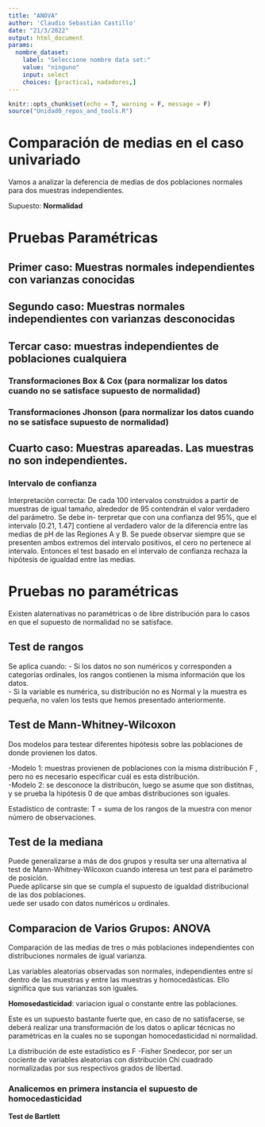```yaml
---
title: "ANOVA"
author: 'Claudio Sebastián Castillo'
date: "21/3/2022"
output: html_document
params:
  nombre_dataset:
    label: "Seleccione nombre data set:"
    value: "ninguno"
    input: select
    choices: [practica1, nadadores,]
---
```

```r
knitr::opts_chunk$set(echo = T, warning = F, message = F)
source("Unidad0_repos_and_tools.R")

```

# Comparación de medias en el caso univariado

Vamos a analizar la deferencia de medias de dos poblaciones normales para dos muestras independientes.

Supuesto: **Normalidad**

# Pruebas Paramétricas

## Primer caso: Muestras normales independientes con varianzas conocidas   
## Segundo caso: Muestras normales independientes con varianzas desconocidas   
## Tercar caso: muestras independientes de poblaciones cualquiera
### Transformaciones Box & Cox (para normalizar los datos cuando no se satisface supuesto de normalidad)
### Transformaciones Jhonson (para normalizar los datos cuando no se satisface supuesto de normalidad)
## Cuarto caso: Muestras apareadas. Las muestras no son independientes.

### Intervalo de confianza   

Interpretaciòn correcta: De cada 100 intervalos construidos a partir de muestras de igual tamaño, alrededor de 95 contendrán el valor verdadero del parámetro.  Se debe in-
terpretar que con una confianza del 95%, que el intervalo [0.21, 1.47] contiene al verdadero valor de la diferencia entre las medias de pH de las Regiones A y B.  Se puede observar siempre que se presenten ambos extremos del intervalo positivos, el cero no pertenece al intervalo. Entonces el test basado en el intervalo de confianza rechaza la hipótesis de igualdad entre las medias.    
   
# Pruebas no paramétricas

Existen alaternativas no paramétricas o de libre distribución para lo casos en que el supuesto de normalidad no se satisface. 

## Test de rangos

Se aplica cuando: 
- Si los datos no son numéricos y corresponden a categorías ordinales, los rangos contienen la misma información que los datos.    
- Si la variable es numérica, su distribución no es Normal y la muestra es pequeña, no valen los tests que hemos presentado anteriormente.  

## Test de Mann-Whitney-Wilcoxon

Dos modelos para testear diferentes hipótesis sobre las poblaciones de donde provienen los datos.    

-Modelo 1: muestras provienen de poblaciones con la misma distribución F , pero no es necesario especificar cuál es esta distribución.    
-Modelo 2: se desconoce la distribucón, luego se asume que son distitnas, y se prueba la hipótesis 0 de que ambas distribuciones son iguales. 

Estadístico de contraste: T = suma de los rangos de la muestra con menor número de observaciones.

## Test de la mediana

Puede generalizarse a más de dos grupos y resulta ser una alternativa al test de Mann-Whitney-Wilcoxon cuando interesa un test para el parámetro de posición.   
Puede aplicarse sin que se cumpla el supuesto de igualdad distribucional de las dos poblaciones.     
uede ser usado con datos numéricos u ordinales.     

## Comparacion de Varios Grupos: ANOVA

Comparación de las medias de tres o más poblaciones independientes con distribuciones normales de igual varianza.

Las variables aleatorias observadas son normales, independientes entre sí dentro de las muestras y entre las muestras y homocedásticas. Ello significa que sus varianzas son iguales. 

**Homosedasticidad**: variacion igual o constante entre las poblaciones.    

Este es un supuesto bastante fuerte que, en caso de no satisfacerse, se deberá realizar una transformación de los datos o aplicar técnicas no paramétricas en la cuales no se supongan homocedasticidad ni normalidad.    

La distribución de este estadístico es F -Fisher Snedecor, por ser un cociente de variables aleatorias con distribución Chi cuadrado normalizadas por sus respectivos grados de libertad.   

### Analicemos en primera instancia el supuesto de homocedasticidad

**Test de Bartlett** 






